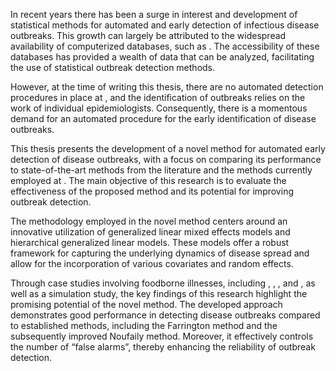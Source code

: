 \phantomsection
\section*{Abstract}
\addcontentsline{toc}{section}{Abstract}

In recent years there has been a surge in interest and development of statistical methods for automated and early detection of infectious disease outbreaks. This growth can largely be attributed to the widespread availability of computerized databases, such as \gls{MiBa}. The accessibility of these databases has provided a wealth of data that can be analyzed, facilitating the use of statistical outbreak detection methods.

However, at the time of writing this thesis, there are no automated detection procedures in place at \gls{SSI}, and the identification of outbreaks relies on the work of individual epidemiologists. Consequently, there is a momentous demand for an automated procedure for the early identification of disease outbreaks.

This thesis presents the development of a novel method for automated early detection of disease outbreaks, with a focus on comparing its performance to state-of-the-art methods from the literature and the methods currently employed at \gls{SSI}. The main objective of this research is to evaluate the effectiveness of the proposed method and its potential for improving outbreak detection.

The methodology employed in the novel method centers around an innovative utilization of generalized linear mixed effects models and hierarchical generalized linear models. These models offer a robust framework for capturing the underlying dynamics of disease spread and allow for the incorporation of various covariates and random effects.

Through case studies involving foodborne illnesses, including \glsentrylong{LIST}, \glsentrylong{SHIL}, \glsentrylong{STEC}, and \glsentrylong{SALM}, as well as a simulation study, the key findings of this research highlight the promising potential of the novel method. The developed approach demonstrates good performance in detecting disease outbreaks compared to established methods, including the Farrington method and the subsequently improved Noufaily method. Moreover, it effectively controls the number of "false alarms", thereby enhancing the reliability of outbreak detection.

\hspace{10pt}

\keywords{Automated outbreak detection, Prospective outbreak detection, Disease surveillance, Generalized linear mixed effects models, Hierarchical generalized linear models, Foodborne illneses}

\clearpage 



